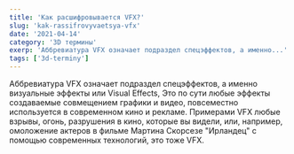 ```yaml
---
title: 'Как расшифровывается VFX?'
slug: 'kak-rassifrovyvaetsya-vfx'
date: '2021-04-14'
category: '3D термины'
exerp: 'Аббревиатура VFX означает подраздел спецэффектов, а именно...'
tags: ['3d-terminy']
---
```

Аббревиатура VFX означает подраздел спецэффектов, а именно визуальные эффекты или Visual Effects, Это по сути любые эффекты создаваемые совмещением графики и видео, повсеместно используется в современном кино и рекламе. Примерами VFX любые взрывы, огонь, разрушения в кино, которые вы видели, или, например, омоложение актеров в фильме Мартина Скорсезе "Ирландец" с помощью современных технологий, это тоже VFX. 